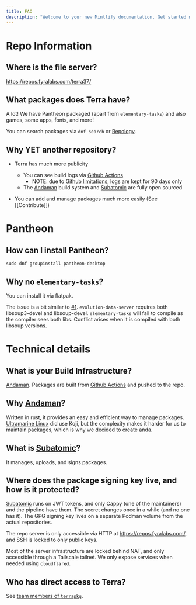 ```yaml
---
title: FAQ
description: "Welcome to your new Mintlify documentation. Get started making it yours."
---
```


# Repo Information

## Where is the file server?

https://repos.fyralabs.com/terra37/

## What packages does Terra have?

A lot! We have Pantheon packaged (apart from `elementary-tasks`)
and also games, some apps, fonts, and more!

You can search packages via `dnf search` or [Repology].

## Why YET another repository?

- Terra has much more publicity

  - You can see build logs via [Github Actions]
    - NOTE: due to [Github limitations](https://docs.github.com/en/actions/learn-github-actions/usage-limits-billing-and-administration#artifact-and-log-retention-policy), logs are kept for 90 days only
  - The [Andaman] build system and [Subatomic] are fully open sourced

- You can add and manage packages much more easily (See [[Contribute]])

# Pantheon

## How can I install Pantheon?

`sudo dnf groupinstall pantheon-desktop`

## Why no `elementary-tasks`?

You can install it via flatpak.

The issue is a bit similar to [#1](../issues/1).
`evolution-data-server` requires both libsoup3-devel and libsoup-devel.
`elementary-tasks` will fail to compile as the compiler sees both libs.
Conflict arises when it is compiled with both libsoup versions.

# Technical details

## What is your Build Infrastructure?

[Andaman]. Packages are built from [Github Actions] and pushed to the repo.

## Why [Andaman]?

Written in rust, it provides an easy and efficient way to manage packages. [Ultramarine Linux] did use Koji, but the complexity makes it harder for us to maintain packages, which is why we decided to create anda.

## What is [Subatomic]?

It manages, uploads, and signs packages.

## Where does the package signing key live, and how is it protected?

[Subatomic] runs on JWT tokens, and only Cappy (one of the maintainers) and the pipeline have them. The secret changes once in a while (and no one has it). The GPG signing key lives on a separate Podman volume from the actual repositories.

The repo server is only accessible via HTTP at https://repos.fyralabs.com/, and SSH is locked to only public keys.

Most of the server infrastructure are locked behind NAT, and only accessible through a Tailscale tailnet. We only expose services when needed using `cloudflared`.

## Who has direct access to Terra?

See [team members of `terrapkg`](https://github.com/orgs/terrapkg/people).

[repology]: https://repology.org/repository/terra_37
[github actions]: https://github.com/terrapkg/packages/actions
[andaman]: https://github.com/FyraLabs/anda
[subatomic]: https://github.com/FyraLabs/subatomic
[ultramarine linux]: https://ultramarine-linux.org
